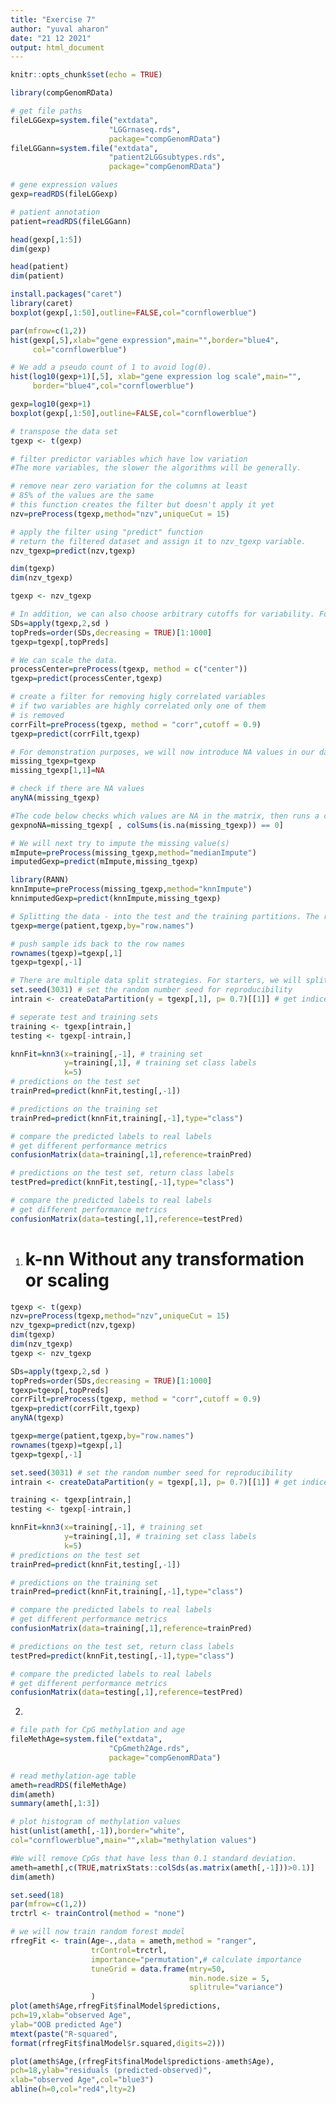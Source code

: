 ```yaml
---
title: "Exercise 7"
author: "yuval aharon"
date: "21 12 2021"
output: html_document
---
```


```r
knitr::opts_chunk$set(echo = TRUE)
```

```r
library(compGenomRData)

# get file paths
fileLGGexp=system.file("extdata",
                      "LGGrnaseq.rds",
                      package="compGenomRData")
fileLGGann=system.file("extdata",
                      "patient2LGGsubtypes.rds",
                      package="compGenomRData")

# gene expression values
gexp=readRDS(fileLGGexp)

# patient annotation
patient=readRDS(fileLGGann)

head(gexp[,1:5])
dim(gexp)

head(patient)
dim(patient)
```


```r
install.packages("caret")
library(caret)
boxplot(gexp[,1:50],outline=FALSE,col="cornflowerblue")

par(mfrow=c(1,2))
hist(gexp[,5],xlab="gene expression",main="",border="blue4",
     col="cornflowerblue")

# We add a pseudo count of 1 to avoid log(0).
hist(log10(gexp+1)[,5], xlab="gene expression log scale",main="",
     border="blue4",col="cornflowerblue")

gexp=log10(gexp+1)
boxplot(gexp[,1:50],outline=FALSE,col="cornflowerblue")

# transpose the data set
tgexp <- t(gexp)

# filter predictor variables which have low variation
#The more variables, the slower the algorithms will be generally.

# remove near zero variation for the columns at least
# 85% of the values are the same
# this function creates the filter but doesn't apply it yet
nzv=preProcess(tgexp,method="nzv",uniqueCut = 15)

# apply the filter using "predict" function
# return the filtered dataset and assign it to nzv_tgexp variable.
nzv_tgexp=predict(nzv,tgexp)

dim(tgexp)
dim(nzv_tgexp)

tgexp <- nzv_tgexp

# In addition, we can also choose arbitrary cutoffs for variability. For example, we can choose to take the top 1000 variable predictors.
SDs=apply(tgexp,2,sd )
topPreds=order(SDs,decreasing = TRUE)[1:1000]
tgexp=tgexp[,topPreds]

# We can scale the data.
processCenter=preProcess(tgexp, method = c("center"))
tgexp=predict(processCenter,tgexp)

# create a filter for removing higly correlated variables
# if two variables are highly correlated only one of them
# is removed
corrFilt=preProcess(tgexp, method = "corr",cutoff = 0.9)
tgexp=predict(corrFilt,tgexp)

# For demonstration purposes, we will now introduce NA values in our data
missing_tgexp=tgexp
missing_tgexp[1,1]=NA

# check if there are NA values
anyNA(missing_tgexp) 

#The code below checks which values are NA in the matrix, then runs a column sum and keeps everything where the column sum is equal to 0.
gexpnoNA=missing_tgexp[ , colSums(is.na(missing_tgexp)) == 0]

# We will next try to impute the missing value(s)
mImpute=preProcess(missing_tgexp,method="medianImpute")
imputedGexp=predict(mImpute,missing_tgexp)

library(RANN)
knnImpute=preProcess(missing_tgexp,method="knnImpute")
knnimputedGexp=predict(knnImpute,missing_tgexp)

# Splitting the data - into the test and the training partitions. The reason for this is that we need an independent test we did not train on.
tgexp=merge(patient,tgexp,by="row.names")

# push sample ids back to the row names
rownames(tgexp)=tgexp[,1]
tgexp=tgexp[,-1]

# There are multiple data split strategies. For starters, we will split 30% of the data as the test. This method is the gold standard for testing performance of our model.
set.seed(3031) # set the random number seed for reproducibility
intrain <- createDataPartition(y = tgexp[,1], p= 0.7)[[1]] # get indices for 70% of the data set

# seperate test and training sets
training <- tgexp[intrain,]
testing <- tgexp[-intrain,]

knnFit=knn3(x=training[,-1], # training set
            y=training[,1], # training set class labels
            k=5)
# predictions on the test set
trainPred=predict(knnFit,testing[,-1])

# predictions on the training set
trainPred=predict(knnFit,training[,-1],type="class")

# compare the predicted labels to real labels
# get different performance metrics
confusionMatrix(data=training[,1],reference=trainPred)

# predictions on the test set, return class labels
testPred=predict(knnFit,testing[,-1],type="class")

# compare the predicted labels to real labels
# get different performance metrics
confusionMatrix(data=testing[,1],reference=testPred)
```

1.
# k-nn Without any transformation or scaling #
```r
tgexp <- t(gexp)
nzv=preProcess(tgexp,method="nzv",uniqueCut = 15)
nzv_tgexp=predict(nzv,tgexp)
dim(tgexp)
dim(nzv_tgexp)
tgexp <- nzv_tgexp

SDs=apply(tgexp,2,sd )
topPreds=order(SDs,decreasing = TRUE)[1:1000]
tgexp=tgexp[,topPreds]
corrFilt=preProcess(tgexp, method = "corr",cutoff = 0.9)
tgexp=predict(corrFilt,tgexp)
anyNA(tgexp)

tgexp=merge(patient,tgexp,by="row.names")
rownames(tgexp)=tgexp[,1]
tgexp=tgexp[,-1]

set.seed(3031) # set the random number seed for reproducibility
intrain <- createDataPartition(y = tgexp[,1], p= 0.7)[[1]] # get indices for 70% of the data set

training <- tgexp[intrain,]
testing <- tgexp[-intrain,]

knnFit=knn3(x=training[,-1], # training set
            y=training[,1], # training set class labels
            k=5)
# predictions on the test set
trainPred=predict(knnFit,testing[,-1])

# predictions on the training set
trainPred=predict(knnFit,training[,-1],type="class")

# compare the predicted labels to real labels
# get different performance metrics
confusionMatrix(data=training[,1],reference=trainPred)

# predictions on the test set, return class labels
testPred=predict(knnFit,testing[,-1],type="class")

# compare the predicted labels to real labels
# get different performance metrics
confusionMatrix(data=testing[,1],reference=testPred)
```

2.
```r
# file path for CpG methylation and age
fileMethAge=system.file("extdata",
                      "CpGmeth2Age.rds",
                      package="compGenomRData")

# read methylation-age table
ameth=readRDS(fileMethAge)
dim(ameth)
summary(ameth[,1:3])

# plot histogram of methylation values
hist(unlist(ameth[,-1]),border="white",
col="cornflowerblue",main="",xlab="methylation values")

#We will remove CpGs that have less than 0.1 standard deviation.
ameth=ameth[,c(TRUE,matrixStats::colSds(as.matrix(ameth[,-1]))>0.1)]
dim(ameth)

set.seed(18)
par(mfrow=c(1,2))
trctrl <- trainControl(method = "none")

# we will now train random forest model
rfregFit <- train(Age~.,data = ameth,method = "ranger",
                  trControl=trctrl,
                  importance="permutation",# calculate importance
                  tuneGrid = data.frame(mtry=50,
                                        min.node.size = 5,
                                        splitrule="variance")
                  )
plot(ameth$Age,rfregFit$finalModel$predictions,
pch=19,xlab="observed Age",
ylab="OOB predicted Age")
mtext(paste("R-squared",
format(rfregFit$finalModel$r.squared,digits=2)))

plot(ameth$Age,(rfregFit$finalModel$predictions-ameth$Age),
pch=18,ylab="residuals (predicted-observed)",
xlab="observed Age",col="blue3")
abline(h=0,col="red4",lty=2)
```



